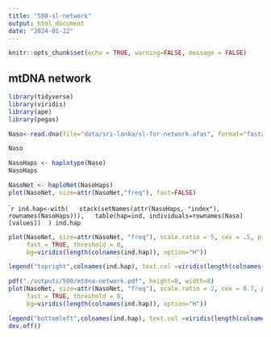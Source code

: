 ```yaml
---
title: "500-sl-network"
output: html_document
date: "2024-01-22"
---
```



```r
knitr::opts_chunk$set(echo = TRUE, warning=FALSE, message = FALSE)
```

## mtDNA network

```r
library(tidyverse)
library(viridis)
library(ape)
library(pegas)
```


```r
Naso<-read.dna(file="data/sri-lanka/sl-for-network.afas", format="fasta")

Naso
```

```r
NasoHaps <- haplotype(Naso)
NasoHaps
```


```r
NasoNet <- haploNet(NasoHaps)
plot(NasoNet, size=attr(NasoNet,"freq"), fast=FALSE)

```


````r
ind.hap<-with(
  stack(setNames(attr(NasoHaps, "index"), rownames(NasoHaps))),
  table(hap=ind, individuals=rownames(Naso)[values])
 )
ind.hap
```


```r
plot(NasoNet, size=attr(NasoNet, "freq"), scale.ratio = 5, cex = .5, pie=ind.hap, labels = FALSE,
     fast = TRUE, threshold = 0, 
     bg=viridis(length(colnames(ind.hap)), option="H"))

legend("topright",colnames(ind.hap), text.col =viridis(length(colnames(ind.hap)), option="H") )
```

```r
pdf("./outputs/500/mtdna-network.pdf", height=8, width=8)
plot(NasoNet, size=attr(NasoNet, "freq"), scale.ratio = 2, cex = 0.7, pie=ind.hap, labels = FALSE,
     fast = TRUE, threshold = 0, 
     bg=viridis(length(colnames(ind.hap)), option="H"))

legend("bottomleft",colnames(ind.hap), text.col =viridis(length(colnames(ind.hap)), option="H") )
dev.off()
```


